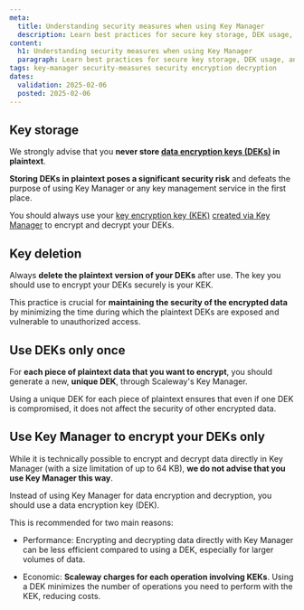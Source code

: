 ```yaml
---
meta:
  title: Understanding security measures when using Key Manager
  description: Learn best practices for secure key storage, DEK usage, and cost-efficient encryption with Scaleway Key Manager to protect your data effectively.
content:
  h1: Understanding security measures when using Key Manager
  paragraph: Learn best practices for secure key storage, DEK usage, and cost-efficient encryption with Scaleway Key Manager to protect your data effectively.
tags: key-manager security-measures security encryption decryption
dates:
  validation: 2025-02-06
  posted: 2025-02-06
---
```


## Key storage

We strongly advise that you **never store [data encryption keys (DEKs)](/key-manager/concepts/#data-encryption-key-dek) in plaintext**.

**Storing DEKs in plaintext poses a significant security risk** and defeats the purpose of using Key Manager or any key management service in the first place.

You should always use your [key encryption key (KEK)](/key-manager/concepts/#key-encryption-key-kek) [created via Key Manager](/key-manager/how-to/create-km-key/) to encrypt and decrypt your DEKs.

## Key deletion

Always **delete the plaintext version of your DEKs** after use. The key you should use to encrypt your DEKs securely is your KEK.

This practice is crucial for **maintaining the security of the encrypted data** by minimizing the time during which the plaintext DEKs are exposed and vulnerable to unauthorized access.

## Use DEKs only once

For **each piece of plaintext data that you want to encrypt**, you should generate a new, **unique DEK**, through Scaleway's Key Manager.

Using a unique DEK for each piece of plaintext ensures that even if one DEK is compromised, it does not affect the security of other encrypted data.

## Use Key Manager to encrypt your DEKs only

While it is technically possible to encrypt and decrypt data directly in Key Manager (with a size limitation of up to 64 KB), **we do not advise that you use Key Manager this way**.

Instead of using Key Manager for data encryption and decryption, you should use a data encryption key (DEK).

This is recommended for two main reasons:

- Performance: Encrypting and decrypting data directly with Key Manager can be less efficient compared to using a DEK, especially for larger volumes of data.

- Economic: **Scaleway charges for each operation involving KEKs**. Using a DEK minimizes the number of operations you need to perform with the KEK, reducing costs.

